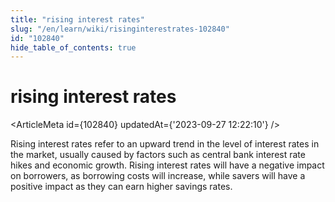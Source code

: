 ```yaml
---
title: "rising interest rates"
slug: "/en/learn/wiki/risinginterestrates-102840"
id: "102840"
hide_table_of_contents: true
---
```



# rising interest rates

<ArticleMeta id={102840} updatedAt={'2023-09-27 12:22:10'} />
<div className='border-solid border-b border-t-0 my-4 border-[var(--ifm-color-gray-300)]' />

Rising interest rates refer to an upward trend in the level of interest rates in the market, usually caused by factors such as central bank interest rate hikes and economic growth. Rising interest rates will have a negative impact on borrowers, as borrowing costs will increase, while savers will have a positive impact as they can earn higher savings rates.
